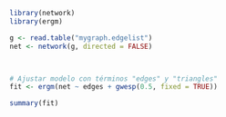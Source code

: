 ```r
library(network)
library(ergm)

g <- read.table("mygraph.edgelist")
net <- network(g, directed = FALSE)



# Ajustar modelo con términos "edges" y "triangles"
fit <- ergm(net ~ edges + gwesp(0.5, fixed = TRUE))

summary(fit)
```
